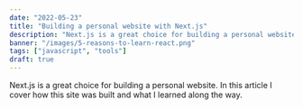 ```yaml
---
date: "2022-05-23"
title: "Building a personal website with Next.js"
description: "Next.js is a great choice for building a personal website. In this article I cover how this site was built and what I learned along the way."
banner: "/images/5-reasons-to-learn-react.png"
tags: ["javascript", "tools"]
draft: true
---
```


Next.js is a great choice for building a personal website. In this article I cover how this site was built and what I learned along the way.
